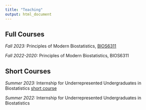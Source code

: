 ```yaml
---
title: "Teaching"
output: html_document
---
```


<link rel="stylesheet" href="academicons.css"/>
<link rel="stylesheet" href="styles.css" type="text/css">

## Full Courses


*Fall 2023:* Principles of Modern Biostatistics, [BIOS6311](http://simonvandekar.github.io/bios6311)

*Fall 2022-2020:* Principles of Modern Biostatistics, BIOS6311


## Short Courses

*Summer 2023:* Internship for Underrepresented Undergraduates in Biostatistics [short course](http://simonvandekar.github.io/internshipShortCourse/)

*Summer 2022:* Internship for Underrepresented Undergraduates in Biostatistics




